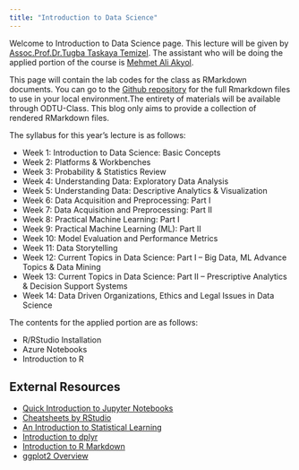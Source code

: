 ```yaml
---
title: "Introduction to Data Science"
---
```


Welcome to Introduction to Data Science page. This lecture will be given by [Assoc.Prof.Dr.Tugba Taskaya Temizel](https://blog.metu.edu.tr/ttemizel/). The assistant who will be doing the applied portion of the course is [Mehmet Ali Akyol](https://mehmetaliakyol.com). 

This page will contain the lab codes for the class as RMarkdown documents. You can go to the [Github repository](https://github.com/makyol/datascience) for the full Rmarkdown files to use in your local environment.The entirety of materials will be available through ODTU-Class. This blog only aims to provide a collection of rendered RMarkdown files.

The syllabus for this year’s lecture is as follows:


* Week 1:	Introduction to Data Science: Basic Concepts
* Week 2:	Platforms & Workbenches
* Week 3:	Probability & Statistics Review
* Week 4:	Understanding Data: Exploratory Data Analysis
* Week 5:	Understanding Data: Descriptive Analytics & Visualization
* Week 6:	Data Acquisition and Preprocessing: Part I
* Week 7:	Data Acquisition and Preprocessing: Part II
* Week 8:	Practical Machine Learning: Part I
* Week 9:	Practical Machine Learning (ML): Part II
* Week 10: Model Evaluation and Performance Metrics
* Week 11: Data Storytelling
* Week 12: Current Topics in Data Science: Part I – Big Data, ML Advance Topics & Data Mining
* Week 13: Current Topics in Data Science: Part II – Prescriptive Analytics & Decision Support Systems
* Week 14: Data Driven Organizations, Ethics and Legal Issues in Data Science


The contents for the applied portion are as follows:

* R/RStudio Installation
* Azure Notebooks
* Introduction to R
<!-- * Descriptive statistics and visualization
* Missing data handling
* Dimensionality reduction and discretization
* Association mining
* Regression and time series
* Classification and model evaluation-->

## External Resources

* [Quick Introduction to Jupyter Notebooks](https://www.youtube.com/watch?v=jZ952vChhuI)
* [Cheatsheets by RStudio](https://rstudio.com/resources/cheatsheets/)
* [An Introduction to Statistical Learning](http://faculty.marshall.usc.edu/gareth-james/ISL/)
* [Introduction to dplyr](https://cran.r-project.org/web/packages/dplyr/vignettes/dplyr.html)
* [Introduction to R Markdown](https://rmarkdown.rstudio.com/lesson-1.html)
* [ggplot2 Overview](https://ggplot2.tidyverse.org/)




